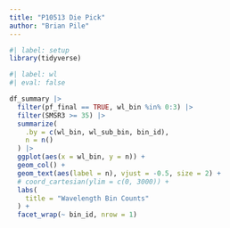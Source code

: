 ```yaml
---
title: "P10513 Die Pick"
author: "Brian Pile"
---
```


```r
#| label: setup
library(tidyverse)
```

```r
#| label: wl
#| eval: false

df_summary |> 
  filter(pf_final == TRUE, wl_bin %in% 0:3) |>
  filter(SMSR3 >= 35) |> 
  summarize(
    .by = c(wl_bin, wl_sub_bin, bin_id),
    n = n()
  ) |> 
  ggplot(aes(x = wl_bin, y = n)) +
  geom_col() +
  geom_text(aes(label = n), vjust = -0.5, size = 2) +
  # coord_cartesian(ylim = c(0, 3000)) +
  labs(
    title = "Wavelength Bin Counts"
  ) +
  facet_wrap(~ bin_id, nrow = 1)
```

